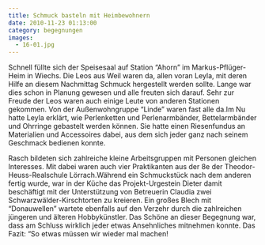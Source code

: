 ```yaml
---
title: Schmuck basteln mit Heimbewohnern
date: 2010-11-23 01:13:00
category: begegnungen
images:
  - 16-01.jpg
---
```


Schnell füllte sich der Speisesaal auf Station “Ahorn” im Markus-Pflüger-Heim in Wiechs. Die Leos aus Weil waren da, allen voran Leyla, mit deren Hilfe an diesem Nachmittag Schmuck hergestellt werden sollte. Lange war dies schon in Planung gewesen und alle freuten sich darauf. Sehr zur Freude der Leos waren auch einige Leute von anderen Stationen gekommen. Von der Außenwohngruppe “Linde” waren fast alle da.Im Nu hatte Leyla erklärt, wie Perlenketten und Perlenarmbänder, Bettelarmbänder und Ohrringe gebastelt werden können. Sie hatte einen Riesenfundus an Materialien und Accessoires dabei, aus dem sich jeder ganz nach seinem Geschmack bedienen konnte.

Rasch bildeten sich zahlreiche kleine Arbeitsgruppen mit Personen gleichen Interesses. Mit dabei waren auch vier Praktikanten aus der 8e der Theodor-Heuss-Realschule Lörrach.Während ein Schmuckstück nach dem anderen fertig wurde, war in der Küche das Projekt-Urgestein Dieter damit beschäftigt mit der Unterstützung von Betreuerin Claudia zwei Schwarzwälder-Kirschtorten zu kreieren. Ein großes Blech mit “Donauwellen” wartete ebenfalls auf den Verzehr durch die zahlreichen jüngeren und älteren Hobbykünstler. Das Schöne an dieser Begegnung war, dass am Schluss wirklich jeder etwas Ansehnliches mitnehmen konnte. Das Fazit: “So etwas müssen wir wieder mal machen!
